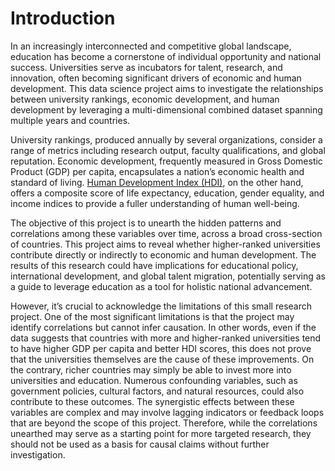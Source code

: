# Introduction

In an increasingly interconnected and competitive global landscape, education has become a cornerstone of individual opportunity and national success. Universities serve as incubators for talent, research, and innovation, often becoming significant drivers of economic and human development. This data science project aims to investigate the relationships between university rankings, economic development, and human development by leveraging a multi-dimensional combined dataset spanning multiple years and countries.

University rankings, produced annually by several organizations, consider a range of metrics including research output, faculty qualifications, and global reputation. Economic development, frequently measured in Gross Domestic Product (GDP) per capita, encapsulates a nation's economic health and standard of living. [Human Development Index (HDI)](https://hdr.undp.org/data-center/human-development-index), on the other hand, offers a composite score of life expectancy, education, gender equality, and income indices to provide a fuller understanding of human well-being.

The objective of this project is to unearth the hidden patterns and correlations among these variables over time, across a broad cross-section of countries. This project aims to reveal whether higher-ranked universities contribute directly or indirectly to economic and human development. The results of this research could have implications for educational policy, international development, and global talent migration, potentially serving as a guide to leverage education as a tool for holistic national advancement.

However, it's crucial to acknowledge the limitations of this small research project. One of the most significant limitations is that the project may identify correlations but cannot infer causation. In other words, even if the data suggests that countries with more and higher-ranked universities tend to have higher GDP per capita and better HDI scores, this does not prove that the universities themselves are the cause of these improvements. On the contrary, richer countries may simply be able to invest more into universities and education. Numerous confounding variables, such as government policies, cultural factors, and natural resources, could also contribute to these outcomes. The synergistic effects between these variables are complex and may involve lagging indicators or feedback loops that are beyond the scope of this project. Therefore, while the correlations unearthed may serve as a starting point for more targeted research, they should not be used as a basis for causal claims without further investigation.